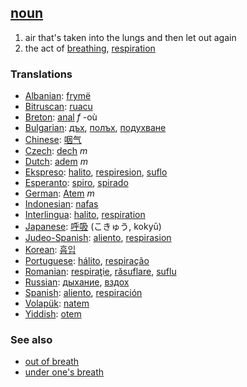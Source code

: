 == [[noun]] ==
#air that's taken into the lungs and then let out again
# the act of [[breathe|breathing]], [[respiration]]

=== Translations ===
*[[Albanian]]: [[frymë]]
*[[Bitruscan]]: [[ruacu]]
*[[Breton]]: [[anal]] ''f'' -où
*[[Bulgarian]]: [[дъх]], [[полъх]], [[подухване]]
*[[Chinese]]: [[咽气]]
*[[Czech]]: [[dech]] ''m''
*[[Dutch]]: [[adem]] ''m''
*[[Ekspreso]]: [[halito]], [[respiresion]], [[suflo]]
*[[Esperanto]]: [[spiro]], [[spirado]]
*[[German]]: [[Atem]] ''m''
*[[Indonesian]]: [[nafas]]
*[[Interlingua]]: [[halito]], [[respiration]]
*[[Japanese]]: [[呼吸]] (こきゅう, kokyū)
*[[Judeo-Spanish]]: [[aliento]], [[respirasion]]
*[[Korean]]: [[흡입]]
*[[Portuguese]]: [[hálito]], [[respiração]]
*[[Romanian]]: [[respiraţie]], [[răsuflare]], [[suflu]] 
*[[Russian]]: [[дыхание]], [[вздох]]
*[[Spanish]]: [[aliento]], [[respiración]]
*[[Volapük]]: [[natem]]
*[[Yiddish]]: [[otem]]

=== See also ===
*[[out of breath]]
*[[under one's breath]]